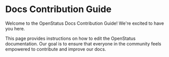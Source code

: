 # Docs Contribution Guide

Welcome to the OpenStatus Docs Contribution Guide! We're excited to have you
here.

This page provides instructions on how to edit the OpenStatus documentation. Our
goal is to ensure that everyone in the community feels empowered to contribute
and improve our docs.
